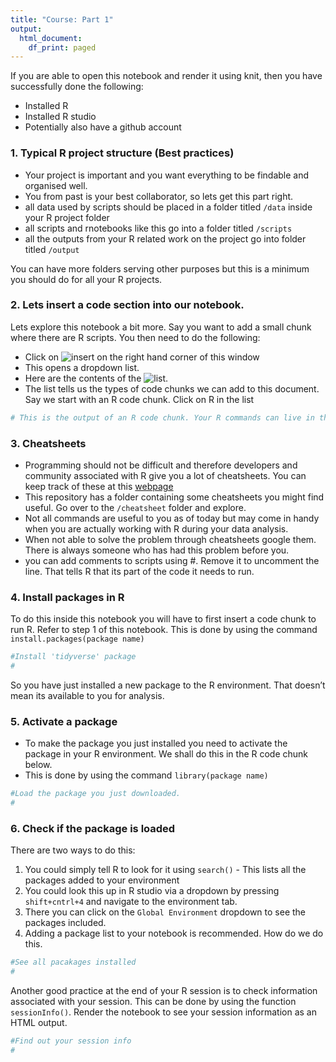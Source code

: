 ```yaml
---
title: "Course: Part 1"
output:
  html_document:
    df_print: paged
---
```


If you are able to open this notebook and render it using knit, then you have successfully done the following: 

- Installed R
- Installed R studio 
- Potentially also have a github account 


### 1. Typical R project structure (Best practices)

- Your project is important and you want everything to be findable and organised well.
- You from past is your best collaborator, so lets get this part right. 
- all data used by scripts should be placed in a folder titled `/data` inside your R project folder
- all scripts and rnotebooks like this go into a folder titled `/scripts`
- all the outputs from your R related work on the project go into folder titled `/output`

You can have more folders serving other purposes but this is a minimum you should do for all your R projects. 


### 2. Lets insert a code section into our notebook.

Lets explore this notebook a bit more. Say you want to add a small chunk where there are R scripts. You then need to do the following: 

- Click on ![insert](../data/img/InsertCodeChunkWF.png) on the right hand corner of this window
- This opens a dropdown list.
-  Here are the contents of the ![list](../data/img/InsertDropDown.png). 
- The list tells us the types of code chunks we can add to this document. Say we start with an R code chunk. Click on R in the list

```r
# This is the output of an R code chunk. Your R commands can live in this box and function normally. 
```


### 3. Cheatsheets

- Programming should not be difficult and therefore developers and community associated with R give you a lot of cheatsheets. You can keep track of these at this [webpage](https://rstudio.com/resources/cheatsheets/)
- This repository has a folder containing some cheatsheets you might find useful. Go over to the `/cheatsheet` folder and explore. 
- Not all commands are useful to you as of today but may come in handy when you are actually working with R during your data analysis. 
- When not able to solve the problem through cheatsheets google them. There is always someone who has had this problem before you. 
- you can add comments to scripts using #. Remove it to uncomment the line. That tells R that its part of the code it needs to run.

### 4. Install packages in R 

To do this inside this notebook you will have to first insert a code chunk to run R. Refer to step 1 of this notebook. This is done by using the command `install.packages(package name)`

```r
#Install 'tidyverse' package
#
```

So you have just installed a new package to the R environment. That doesn't mean its available to you for analysis. 

### 5. Activate a package

- To make the package you just installed you need to activate the package in your R environment. We shall do this in the R code chunk below. 
- This is done by using the command `library(package name)`

```r
#Load the package you just downloaded.
#
```

### 6. Check if the package is loaded

There are two ways to do this:

1. You could simply tell R to look for it using `search()` - This lists all the packages added to your environment 
2. You could look this up in R studio via a dropdown by pressing `shift+cntrl+4` and navigate to the environment tab. 
3. There you can click on the `Global Environment` dropdown to see the packages included. 
4. Adding a package list to your notebook is recommended. How do we do this. 

```r
#See all pacakages installed
#
```

Another good practice at the end of your R session is to check information associated with your session. This can be done by using the function `sessionInfo()`. Render the notebook to see your session information as an HTML output. 

```r
#Find out your session info
#
```